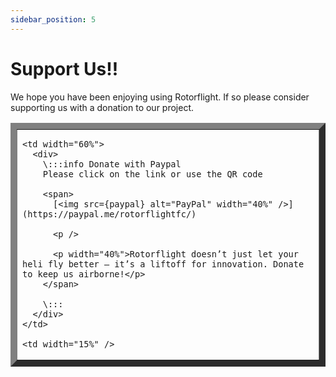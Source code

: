 ```yaml
---
sidebar_position: 5
---
```



# Support Us!!

We hope you have been enjoying using Rotorflight. If so please consider supporting us with a donation to our project.

<div>
  <table border="10px">
    <td width="15%" />

    <td width="60%">
      <div>
        \:::info Donate with Paypal
        Please click on the link or use the QR code

        <span>
          [<img src={paypal} alt="PayPal" width="40%" />](https://paypal.me/rotorflightfc/)

          <p />

          <p width="40%">Rotorflight doesn’t just let your heli fly better — it’s a liftoff for innovation. Donate to keep us airborne!</p>
        </span>

        \:::
      </div>
    </td>

    <td width="15%" />
  </table>
</div>

